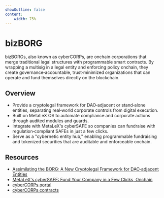 ```yaml
---
showOutline: false
content:
    width: 75%
---
```


# bizBORG

bizBORGs, also known as cyberCORPs, are onchain corporations that merge traditional legal structures with programmable smart contracts. By wrapping a multisig in a legal entity and enforcing policy onchain, they create governance‑accountable, trust‑minimized organizations that can operate and fund themselves directly on the blockchain.

## Overview

- Provide a cryptolegal framework for DAO‑adjacent or stand‑alone entities, separating real‑world corporate controls from digital execution.
- Built on MetaLeX OS to automate compliance and corporate actions through audited modules and guards.
- Integrate with MetaLeX's cyberSAFE so companies can fundraise with regulation‑compliant SAFEs in just a few clicks.
- Serve as a "cybernetic entity hub," enabling programmable fundraising and tokenized securities that are auditable and enforceable onchain.

## Resources

- [Assimilating the BORG: A New Cryptolegal Framework for DAO‑adjacent Entities](https://delphilabs.medium.com/assimilating-the-borg-a-new-cryptolegal-framework-for-dao-adjacent-entities-569e54a43f83)
- [MetaLeX's cyberSAFE: Fund Your Company in a Few Clicks, Onchain](https://metalex.substack.com/p/metalexs-cybersafe-fund-your-company)
- [cyberCORPs portal](https://cybercorps.metalex.tech/)
- [cyberCORPs contracts](https://github.com/MetaLex-Tech/cybercorps-contracts)

